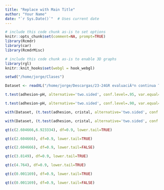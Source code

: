 ```yaml
---
title: "Replace with Main Title"
author: "Your Name"
date: "`r Sys.Date()`"  # Uses current date
---
```



```r
# include this code chunk as-is to set options
knitr::opts_chunk$set(comment=NA, prompt=TRUE)
library(Rcmdr)
library(car)
library(RcmdrMisc)
```


```r
# include this code chunk as-is to enable 3D graphs
library(rgl)
knitr::knit_hooks$set(webgl = hook_webgl)
```

```r
setwd("/home/jorge/Clases")
```


```r
Dataset <- readXL("/home/jorge/Descargas/23-24GR evaluaciÃ³n continua T3_ICpH.xlsx", rownames=FALSE, header=TRUE, na="", sheet="Datos1", stringsAsFactors=TRUE)
```

```r
t.test(adhesion~pH, alternative='two.sided', conf.level=.95, var.equal=FALSE, data=Dataset)
```

```r
t.test(adhesion~pH, alternative='two.sided', conf.level=.90, var.equal=TRUE, data=Dataset)
```

```r
with(Dataset, (t.test(adhesion, cristal, alternative='two.sided', conf.level=.90, paired=TRUE)))
```


```r
with(Dataset, (t.test(adhesion, cristal, alternative='two.sided', conf.level=.90, paired=TRUE)))
```

```r
qt(c(2.604666,6.923334), df=0.9, lower.tail=TRUE)
```

```r
qt(c(2.604666), df=0.9, lower.tail=TRUE)
```


```r
qt(c(2.604666), df=0.9, lower.tail=FALSE)
```

```r
qt(c(3.8149), df=0.9, lower.tail=TRUE)
```


```r
qt(c(4.764), df=0.9, lower.tail=TRUE)
```


```r
qt(c(0.001169), df=0.9, lower.tail=TRUE)
```


```r
qt(c(0.001169), df=0.9, lower.tail=FALSE)
```


